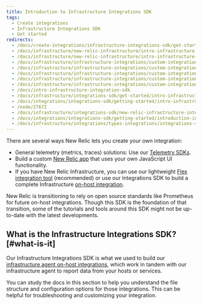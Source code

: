 ```yaml
---
title: Introduction to Infrastructure Integrations SDK
tags:
  - Create integrations
  - Infrastructure Integrations SDK
  - Get started
redirects:
  - /docs/create-integrations/infrastructure-integrations-sdk/get-started/introduction-infrastructure-integrations-sdk
  - /docs/infrastructure/new-relic-infrastructure/intro-infrastructure-custom-integrations-sdk
  - /docs/infrastructure/new-relic-infrastructure/intro-infrastructure-integrations-sdk
  - /docs/infrastructure/infrastructure-integrations/custom-integrations/intro-infrastructure-integrations-sdk
  - /docs/infrastructure/infrastructure-integrations/custom-integrations/intro-infrastructure-custom-integrations-sdk
  - /docs/infrastructure/infrastructure-integrations/custom-integrations/intro-infrastructure-custom-integration-sdk
  - /docs/infrastructure/infrastructure-integrations/custom-integrations/intro-infrastructure-custom-integration-sdk-rg-name-infrastructure-integration-sdk-integration-or
  - /docs/infrastructure/infrastructure-integrations/custom-integrations/intro-infrastructure-integration-sdk
  - /docs/intro-infrastructure-integration-sdk
  - /docs/infrastructure/integrations-sdk/get-started/intro-infrastructure-integrations-sdk
  - /docs/integrations/integrations-sdk/getting-started/intro-infrastructure-integrations-sdk
  - /node/27672
  - /docs/infrastructure/integrations-sdk/new-relic-infrastructure-integrations-sdk
  - /docs/integrations/integrations-sdk/getting-started/introduction-infrastructure-integrations-sdk
  - /docs/infrastructure/integrations/types-integrations/integrations-sdk
---
```


There are several ways New Relic lets you create your own integration:

* General telemetry (metrics, traces) solutions: Use our [Telemetry SDKs](/docs/data-ingest-apis/get-data-new-relic/new-relic-sdks/telemetry-sdks-send-custom-telemetry-data-new-relic).
* Build a custom [New Relic app](/docs/new-relic-one/use-new-relic-one/build-new-relic-one/new-relic-one-build-your-own-custom-new-relic-one-application) that uses your own JavaScript UI functionality.
* If you have New Relic Infrastructure, you can use our lightweight [Flex integration tool](/docs/integrations/host-integrations/host-integrations-list/flex-integration-tool-build-your-own-integration) (recommended) or use our Integrations SDK to build a complete Infrastructure [on-host integration](/docs/integrations/host-integrations/getting-started/introduction-host-integrations).

<Callout variant="important">
  New Relic is transitioning to rely on open source standards like Prometheus for future on-host integrations. Though this SDK is the foundation of that transition, some of the tutorials and tools around this SDK might not be up-to-date with the latest developments.
</Callout>

## What is the Infrastructure Integrations SDK? [#what-is-it]

Our Infrastructure Integrations SDK is what we used to build our [infrastructure agent on-host integrations](/docs/infrastructure/host-integrations/installation/install-infrastructure-host-integrations), which work in tandem with our infrastructure agent to report data from your hosts or services. 

You can study the docs in this section to help you understand the file structure and configuration options for those integrations. This can be helpful for troubleshooting and customizing your integration. 

